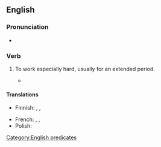 ==English==

===Pronunciation===
* {{audio|en|En-au-work one's fingers to the bone.ogg|Audio (AU)}}

===Verb===
{{en-verb|*|head=[[work]] [[one's]] [[finger]]s [[to the bone]]}}

# {{lb|en|idiomatic}} To work especially hard, usually for an extended period.
#: {{syn|en|toil}}
#* {{quote-song
|en
|title={{w|Get Down Saturday Night}}
|album=Saturday Night
|artist={{w|Oliver Cheatham}}
|year=1983
|passage=You work all week long / You '''work your fingers to the bone''' / Friday's at an end / I can't wait for Saturday to begin}}

====Translations====
{{trans-top}}
* Finnish: {{t|fi|[[tehdä töitä]] [[niska limassa]]}}, {{t|fi|[[rehkiä]] [[niska limassa]]}}, {{t|fi|[[raataa]] [[niska limassa]]}}
{{trans-mid}}
* French: {{t|fr|travailler comme un forcené}}, {{t|fr|travailler comme un forçat}}, {{t+|fr|travailler comme un nègre}}
* Polish: {{t+|pl|harować jak wół|impf}}
{{trans-bottom}}

[[Category:English predicates]]